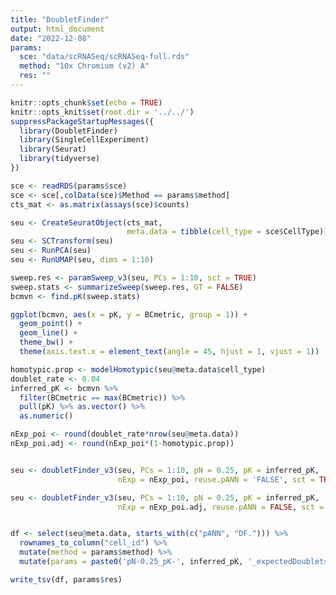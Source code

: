 ```yaml
---
title: "DoubletFinder"
output: html_document
date: "2022-12-08"
params:
  sce: "data/scRNASeq/scRNASeq-full.rds"
  method: "10x Chromium (v2) A"
  res: ""
---
```


```r
knitr::opts_chunk$set(echo = TRUE)
knitr::opts_knit$set(root.dir = '../../')
suppressPackageStartupMessages({
  library(DoubletFinder)
  library(SingleCellExperiment)
  library(Seurat)
  library(tidyverse)
})
```

```r
sce <- readRDS(params$sce)
sce <- sce[,colData(sce)$Method == params$method]
cts_mat <- as.matrix(assays(sce)$counts)

seu <- CreateSeuratObject(cts_mat,
                          meta.data = tibble(cell_type = sce$CellType))
seu <- SCTransform(seu)
seu <- RunPCA(seu)
seu <- RunUMAP(seu, dims = 1:10)
```


```r
sweep.res <- paramSweep_v3(seu, PCs = 1:10, sct = TRUE)
sweep.stats <- summarizeSweep(sweep.res, GT = FALSE)
bcmvn <- find.pK(sweep.stats)

ggplot(bcmvn, aes(x = pK, y = BCmetric, group = 1)) +
  geom_point() +
  geom_line() +
  theme_bw() +
  theme(axis.text.x = element_text(angle = 45, hjust = 1, vjust = 1))
```


```r
homotypic.prop <- modelHomotypic(seu@meta.data$cell_type)
doublet_rate <- 0.04
inferred_pK <- bcmvn %>% 
  filter(BCmetric == max(BCmetric)) %>% 
  pull(pK) %>% as.vector() %>% 
  as.numeric()

nExp_poi <- round(doublet_rate*nrow(seu@meta.data))
nExp_poi.adj <- round(nExp_poi*(1-homotypic.prop))


seu <- doubletFinder_v3(seu, PCs = 1:10, pN = 0.25, pK = inferred_pK, 
                        nExp = nExp_poi, reuse.pANN = 'FALSE', sct = TRUE)

seu <- doubletFinder_v3(seu, PCs = 1:10, pN = 0.25, pK = inferred_pK, 
                        nExp = nExp_poi.adj, reuse.pANN = FALSE, sct = TRUE)


df <- select(seu@meta.data, starts_with(c("pANN", "DF."))) %>%
  rownames_to_column("cell_id") %>% 
  mutate(method = params$method) %>%
  mutate(params = paste0('pN-0.25_pK-', inferred_pK, '_expectedDoublets-', nExp_poi, '_expectedDoubletsAdj-', nExp_poi.adj))

write_tsv(df, params$res)
```